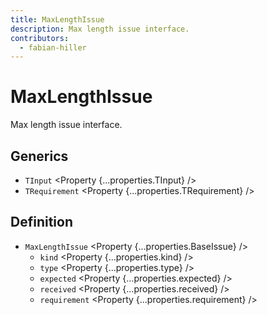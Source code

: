 ```yaml
---
title: MaxLengthIssue
description: Max length issue interface.
contributors:
  - fabian-hiller
---
```



# MaxLengthIssue

Max length issue interface.

## Generics

- `TInput` <Property {...properties.TInput} />
- `TRequirement` <Property {...properties.TRequirement} />

## Definition

- `MaxLengthIssue` <Property {...properties.BaseIssue} />
  - `kind` <Property {...properties.kind} />
  - `type` <Property {...properties.type} />
  - `expected` <Property {...properties.expected} />
  - `received` <Property {...properties.received} />
  - `requirement` <Property {...properties.requirement} />

